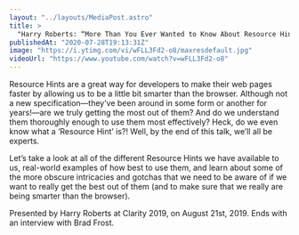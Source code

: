 ```yaml
---
layout: "../layouts/MediaPost.astro"
title: >
  "Harry Roberts: “More Than You Ever Wanted to Know About Resource Hints” — Clarity 2019"
publishedAt: "2020-07-28T19:13:31Z"
image: "https://i.ytimg.com/vi/wFLL3Fd2-o8/maxresdefault.jpg"
videoUrl: "https://www.youtube.com/watch?v=wFLL3Fd2-o8"
---
```


Resource Hints are a great way for developers to make their web pages faster by allowing us to be a little bit smarter than the browser. Although not a new specification—they’ve been around in some form or another for years!—are we truly getting the most out of them? And do we understand them thoroughly enough to use them most effectively? Heck, do we even know what a ‘Resource Hint’ is?! Well, by the end of this talk, we’ll all be experts.

Let’s take a look at all of the different Resource Hints we have available to us, real-world examples of how best to use them, and learn about some of the more obscure intricacies and gotchas that we need to be aware of if we want to really get the best out of them (and to make sure that we really are being smarter than the browser).

Presented by Harry Roberts at Clarity 2019, on August 21st, 2019. Ends with an interview with Brad Frost.
